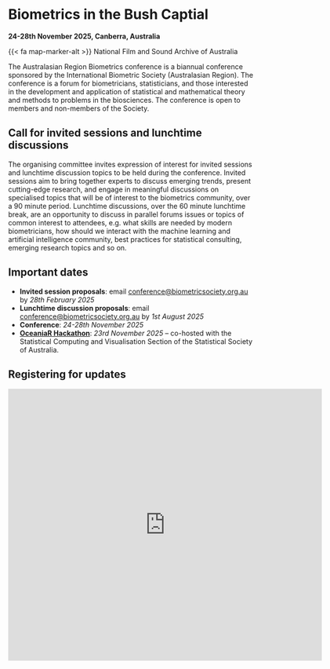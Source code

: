 # Biometrics in the Bush Captial

**24-28th November 2025, Canberra, Australia**

{{< fa map-marker-alt >}} National Film and Sound Archive of Australia


The Australasian Region Biometrics conference is a biannual conference sponsored by the International Biometric Society (Australasian Region). The conference is a forum for biometricians, statisticians, and those interested in the development and application of statistical and mathematical theory and methods to problems in the biosciences. The conference is open to members and non-members of the Society.

## <i class="fas fa-volume-up"></i> Call for invited sessions and lunchtime discussions 

The organising committee invites expression of interest for invited sessions and lunchtime discussion topics to be held during the conference. Invited sessions aim to bring together experts to discuss emerging trends, present cutting-edge research, and engage in meaningful discussions on specialised topics that will be of interest to the biometrics community, over a 90 minute period. Lunchtime discussions, over the 60 minute lunchtime break, are an opportunity to discuss in parallel forums issues or topics of common interest to attendees, e.g. what skills are needed by modern biometricians, how should we interact with the machine learning and artificial intelligence community, best practices for statistical consulting, emerging research topics and so on.

## <i class="fas fa-calendar"></i> Important dates


- **Invited session proposals**: email <conference@biometricsociety.org.au> by _28th February 2025_
- **Lunchtime discussion proposals**: email <conference@biometricsociety.org.au> by _1st August 2025_
- **Conference**: _24-28th November 2025_
- [**OceaniaR Hackathon**](https://statsocaus.github.io/oceaniaR-hack/): _23rd November 2025_ -- co-hosted with the Statistical Computing and Visualisation Section of the Statistical Society of Australia.

## <i class="fas fa-envelope"></i> Registering for updates


<iframe src="https://docs.google.com/forms/d/e/1FAIpQLSfF71SnebOSsjxp1ZesWx5qVIORJI5zfdvg0Lu-DJVRKY8F8Q/viewform?embedded=true" width="640" height="554" frameborder="0" marginheight="0" marginwidth="0">Loading…</iframe>



